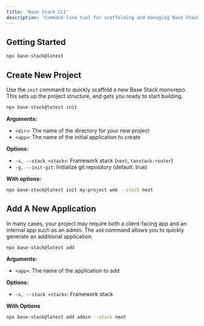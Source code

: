 ```yaml
---
title: 'Base Stack CLI'
description: 'Command-line tool for scaffolding and managing Base Stack monorepos and applications'
---
```


## Getting Started

```bash
npx base-stack@latest
```

## Create New Project

Use the `init` command to quickly scaffold a new Base Stack monorepo.
This sets up the project structure, and gets you ready to start building.

```bash
npx base-stack@latest init
```

**Arguments:**

- `<dir>`: The name of the directory for your new project
- `<app>`: The name of the initial application to create

**Options:**

- `-s, --stack <stack>`: Framework stack (`next`, `tanstack-router`)
- `-g, --init-git`: Initialize git repository (default: true)

**With options:**

```bash
npx base-stack@latest init my-project web --stack next
```

## Add A New Application

In many cases, your project may require both a client-facing app and an internal app such as an admin. The `add` command allows you to quickly generate an additional application.

```bash
npx base-stack@latest add
```

**Arguments:**

- `<app>`: The name of the application to add

**Options:**

- `-s, --stack <stack>`: Framework stack

**With Options**

```bash
npx base-stack@latest add admin --stack next
```
